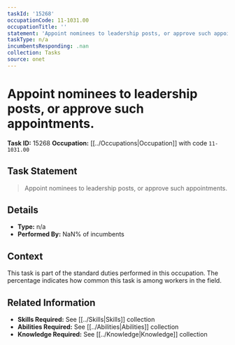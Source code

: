 ```yaml
---
taskId: '15268'
occupationCode: 11-1031.00
occupationTitle: ''
statement: 'Appoint nominees to leadership posts, or approve such appointments.'
taskType: n/a
incumbentsResponding: .nan
collection: Tasks
source: onet
---
```

# Appoint nominees to leadership posts, or approve such appointments.

**Task ID:** 15268
**Occupation:** [[../Occupations|Occupation]] with code `11-1031.00`

## Task Statement

> Appoint nominees to leadership posts, or approve such appointments.

## Details

- **Type:** n/a
- **Performed By:** NaN% of incumbents

## Context

This task is part of the standard duties performed in this occupation. The percentage indicates how common this task is among workers in the field.

## Related Information

- **Skills Required:** See [[../Skills|Skills]] collection
- **Abilities Required:** See [[../Abilities|Abilities]] collection
- **Knowledge Required:** See [[../Knowledge|Knowledge]] collection
